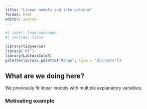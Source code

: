 ```yaml
---
title: "Linear models and interactions"
format: html
editor: source
---
```


```r
#| label: load-packages
#| include: false

library(tidyverse)
library('DT')
library(LaCroixColoR)
palette(lacroix_palette("Mango", type = "discrete"))
```

## What are we doing here?

We previously fit linear models with multiple explanatory variables. 

### Motivating example

